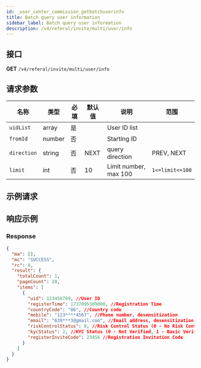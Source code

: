 ```yaml
---
id: _user_center_commission_getbatchuserinfo
title: Batch query user information
sidebar_label: Batch query user information
description: /v4/referal/invite/multi/user/info
---
```


## 接口

**GET** `/v4/referal/invite/multi/user/info`

## 请求参数

| 名称 | 类型 | 必填 | 默认值 | 说明 | 范围 |
| --- | --- | --- | --- | --- | --- |
| `uidList` | array | 是 |  | User ID list |  |
| `fromId` | number | 否 |  | Starting ID |  |
| `direction` | string | 否 | NEXT | query direction | PREV, NEXT |
| `limit` | int | 否 | 10 | Limit number, max 100 | `1<=limit<=100` |

## 示例请求

## 响应示例

### Response

```json
{
  "ma": [],
  "mc": "SUCCESS",
  "rc": 0,
  "result": {
    "totalCount": 1,
    "pageCount": 20,
    "items": [
      {
        "uid": 123456789, //User ID
        "registerTime": 1737095389000, //Registration Time
        "countryCode": "86", //Country code
        "mobile": "123****4567", //Phone number, desensitization
        "email": "639***3@gmail.com", //Email address, desensitization
        "riskControlStatus": 0, //Risk Control Status (0 - No Risk Control, 1 - Risk Controlled)
        "kycStatus": 2, //KYC Status (0 - Not Verified, 1 - Basic Verification, 2 - Advanced Verification, 3 - Corporate Verification)
        "registerInviteCode": 23456 //Registration Invitation Code
      }
    ]
  }
}
```
